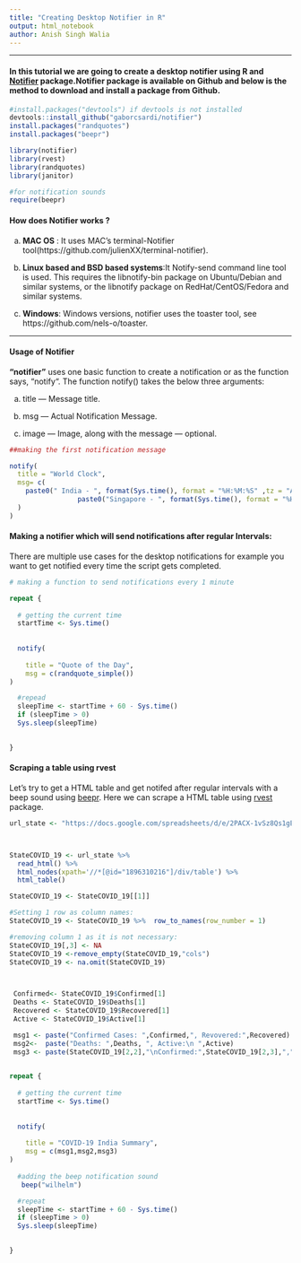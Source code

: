 ```yaml
---
title: "Creating Desktop Notifier in R"
output: html_notebook
author: Anish Singh Walia
---
```


-------------




#### In this tutorial we are going to create a desktop notifier using R and [Notifier](https://github.com/gaborcsardi/notifier) package.Notifier package is available on Github and below is the method to download and install a package from Github.

```r

#install.packages("devtools") if devtools is not installed
devtools::install_github("gaborcsardi/notifier")
install.packages("randquotes")
install.packages("beepr")

library(notifier)
library(rvest)
library(randquotes)
library(janitor)

#for notification sounds
require(beepr)


```


#### How does Notifier works ?

a) __MAC OS__ : It uses MAC's terminal-Notifier tool(https://github.com/julienXX/terminal-notifier).


b) __Linux based and BSD based systems__:It Notify-send command line tool is used. This requires the libnotify-bin package on Ubuntu/Debian and similar systems, or the libnotify package on RedHat/CentOS/Fedora and similar systems.

c) __Windows__: Windows versions, notifier uses the toaster tool, see https://github.com/nels-o/toaster.


----------------



#### Usage of Notifier

__"notifier"__ uses one basic function to create a notification or as the function says, “notify“. The function notify() takes the below three arguments:

a) title — Message title.

b) msg — Actual Notification Message.

c) image — Image, along with the message — optional.


```r

##making the first notification message

notify(
  title = "World Clock",
  msg= c(
    paste0(" India - ", format(Sys.time(), format = "%H:%M:%S" ,tz = "Asia/Calcutta"),"\n",
                 paste0("Singapore - ", format(Sys.time(), format = "%H:%M:%S" ,tz = "Asia/Singapore"),"\n"))
  )
)


```



#### Making a notifier which will send notifications after regular Intervals:

There are multiple use cases for the desktop notifications for example you want to get notified every time the script gets completed.

```r


# making a function to send notifications every 1 minute

repeat {
  
  # getting the current time
  startTime <- Sys.time() 
  
  
  notify(
    
    title = "Quote of the Day",
    msg = c(randquote_simple())
)

  #repead
  sleepTime <- startTime + 60 - Sys.time()
  if (sleepTime > 0)
  Sys.sleep(sleepTime)

  
}


```


#### Scraping a table using rvest

Let's try to get a HTML table and get notifed after regular intervals with a beep sound using [beepr](https://www.r-project.org/nosvn/pandoc/beepr.html). Here we can scrape a HTML table using [rvest](r-bloggers.com/using-rvest-to-scrape-an-html-table/) package.


```r

url_state <- "https://docs.google.com/spreadsheets/d/e/2PACX-1vSz8Qs1gE_IYpzlkFkCXGcL_BqR8hZieWVi-rphN1gfrO3H4lDtVZs4kd0C3P8Y9lhsT1rhoB-Q_cP4/pubhtml"



StateCOVID_19 <- url_state %>%
  read_html() %>%
  html_nodes(xpath='//*[@id="1896310216"]/div/table') %>%
  html_table()

StateCOVID_19 <- StateCOVID_19[[1]]  

#Setting 1 row as column names:
StateCOVID_19 <- StateCOVID_19 %>%  row_to_names(row_number = 1)

#removing column 1 as it is not necessary:
StateCOVID_19[,3] <- NA
StateCOVID_19 <-remove_empty(StateCOVID_19,"cols")
StateCOVID_19 <- na.omit(StateCOVID_19)



 Confirmed<- StateCOVID_19$Confirmed[1]
 Deaths <- StateCOVID_19$Deaths[1]
 Recovered <- StateCOVID_19$Recovered[1]
 Active <- StateCOVID_19$Active[1]

 msg1 <- paste("Confirmed Cases: ",Confirmed,", Revovered:",Recovered)
 msg2<-  paste("Deaths: ",Deaths, ", Active:\n ",Active)
 msg3 <- paste(StateCOVID_19[2,2],"\nConfirmed:",StateCOVID_19[2,3],",", "Recovered:  ",StateCOVID_19[2,4],",\n", "Deaths:  ",StateCOVID_19[2,5], ",", "Active: ",StateCOVID_19[2,6])

 
repeat {
  
  # getting the current time
  startTime <- Sys.time() 
  
  
  notify(
    
    title = "COVID-19 India Summary",
    msg = c(msg1,msg2,msg3)
)
  
  #adding the beep notification sound
   beep("wilhelm")

  #repeat
  sleepTime <- startTime + 60 - Sys.time()
  if (sleepTime > 0)
  Sys.sleep(sleepTime)

  
}
 



```






